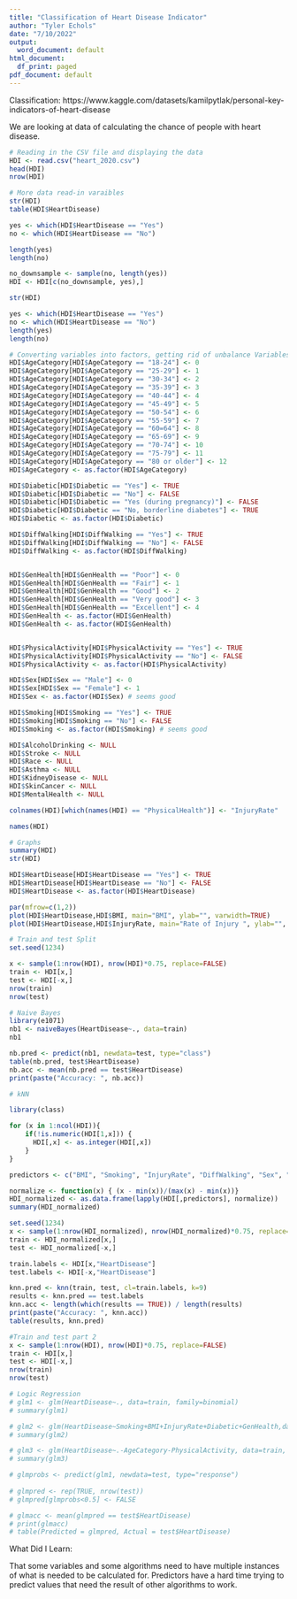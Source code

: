---
title: "Classification of Heart Disease Indicator"
author: "Tyler Echols"
date: "7/10/2022"
output:
  word_document: default
html_document:
  df_print: paged
pdf_document: default
---

Classification: https://www.kaggle.com/datasets/kamilpytlak/personal-key-indicators-of-heart-disease

We are looking at data of calculating the chance of people with heart disease. 

```{r}
# Reading in the CSV file and displaying the data 
HDI <- read.csv("heart_2020.csv")
head(HDI)
nrow(HDI)

```

```{r}
# More data read-in varaibles
str(HDI)
table(HDI$HeartDisease)

yes <- which(HDI$HeartDisease == "Yes")
no <- which(HDI$HeartDisease == "No")

length(yes)
length(no) 

no_downsample <- sample(no, length(yes))
HDI <- HDI[c(no_downsample, yes),]

str(HDI)

yes <- which(HDI$HeartDisease == "Yes")
no <- which(HDI$HeartDisease == "No")
length(yes) 
length(no)
```

```{r}
# Converting variables into factors, getting rid of unbalance Variables 
HDI$AgeCategory[HDI$AgeCategory == "18-24"] <- 0
HDI$AgeCategory[HDI$AgeCategory == "25-29"] <- 1
HDI$AgeCategory[HDI$AgeCategory == "30-34"] <- 2
HDI$AgeCategory[HDI$AgeCategory == "35-39"] <- 3
HDI$AgeCategory[HDI$AgeCategory == "40-44"] <- 4
HDI$AgeCategory[HDI$AgeCategory == "45-49"] <- 5
HDI$AgeCategory[HDI$AgeCategory == "50-54"] <- 6
HDI$AgeCategory[HDI$AgeCategory == "55-59"] <- 7
HDI$AgeCategory[HDI$AgeCategory == "60=64"] <- 8
HDI$AgeCategory[HDI$AgeCategory == "65-69"] <- 9
HDI$AgeCategory[HDI$AgeCategory == "70-74"] <- 10
HDI$AgeCategory[HDI$AgeCategory == "75-79"] <- 11
HDI$AgeCategory[HDI$AgeCategory == "80 or older"] <- 12
HDI$AgeCategory <- as.factor(HDI$AgeCategory)

HDI$Diabetic[HDI$Diabetic == "Yes"] <- TRUE
HDI$Diabetic[HDI$Diabetic == "No"] <- FALSE
HDI$Diabetic[HDI$Diabetic == "Yes (during pregnancy)"] <- FALSE
HDI$Diabetic[HDI$Diabetic == "No, borderline diabetes"] <- TRUE
HDI$Diabetic <- as.factor(HDI$Diabetic)

HDI$DiffWalking[HDI$DiffWalking == "Yes"] <- TRUE
HDI$DiffWalking[HDI$DiffWalking == "No"] <- FALSE
HDI$DiffWalking <- as.factor(HDI$DiffWalking)


HDI$GenHealth[HDI$GenHealth == "Poor"] <- 0
HDI$GenHealth[HDI$GenHealth == "Fair"] <- 1
HDI$GenHealth[HDI$GenHealth == "Good"] <- 2
HDI$GenHealth[HDI$GenHealth == "Very good"] <- 3
HDI$GenHealth[HDI$GenHealth == "Excellent"] <- 4
HDI$GenHealth <- as.factor(HDI$GenHealth)
HDI$GenHealth <- as.factor(HDI$GenHealth)


HDI$PhysicalActivity[HDI$PhysicalActivity == "Yes"] <- TRUE
HDI$PhysicalActivity[HDI$PhysicalActivity == "No"] <- FALSE
HDI$PhysicalActivity <- as.factor(HDI$PhysicalActivity)

HDI$Sex[HDI$Sex == "Male"] <- 0
HDI$Sex[HDI$Sex == "Female"] <- 1
HDI$Sex <- as.factor(HDI$Sex) # seems good

HDI$Smoking[HDI$Smoking == "Yes"] <- TRUE
HDI$Smoking[HDI$Smoking == "No"] <- FALSE
HDI$Smoking <- as.factor(HDI$Smoking) # seems good

HDI$AlcoholDrinking <- NULL
HDI$Stroke <- NULL
HDI$Race <- NULL
HDI$Asthma <- NULL
HDI$KidneyDisease <- NULL
HDI$SkinCancer <- NULL
HDI$MentalHealth <- NULL

colnames(HDI)[which(names(HDI) == "PhysicalHealth")] <- "InjuryRate"

names(HDI)
```

```{r}
# Graphs 
summary(HDI)
str(HDI)

HDI$HeartDisease[HDI$HeartDisease == "Yes"] <- TRUE
HDI$HeartDisease[HDI$HeartDisease == "No"] <- FALSE
HDI$HeartDisease <- as.factor(HDI$HeartDisease)

par(mfrow=c(1,2))
plot(HDI$HeartDisease,HDI$BMI, main="BMI", ylab="", varwidth=TRUE)
plot(HDI$HeartDisease,HDI$InjuryRate, main="Rate of Injury ", ylab="", varwidth=TRUE)
```

```{r}
# Train and test Split 
set.seed(1234)

x <- sample(1:nrow(HDI), nrow(HDI)*0.75, replace=FALSE)
train <- HDI[x,]
test <- HDI[-x,]
nrow(train)
nrow(test) 
```

```{r}
# Naive Bayes
library(e1071)
nb1 <- naiveBayes(HeartDisease~., data=train) 
nb1

nb.pred <- predict(nb1, newdata=test, type="class")
table(nb.pred, test$HeartDisease) 
nb.acc <- mean(nb.pred == test$HeartDisease)
print(paste("Accuracy: ", nb.acc))
```

```{r}
# kNN 

library(class)

for (x in 1:ncol(HDI)){
    if(!is.numeric(HDI[1,x])) {
      HDI[,x] <- as.integer(HDI[,x])
    }
}

predictors <- c("BMI", "Smoking", "InjuryRate", "DiffWalking", "Sex", "AgeCategory", "Diabetic", "PhysicalActivity", "GenHealth", "SleepTime")

normalize <- function(x) { (x - min(x))/(max(x) - min(x))}
HDI_normalized <- as.data.frame(lapply(HDI[,predictors], normalize))
summary(HDI_normalized)
```

```{r}
set.seed(1234)
x <- sample(1:nrow(HDI_normalized), nrow(HDI_normalized)*0.75, replace=FALSE)
train <- HDI_normalized[x,]
test <- HDI_normalized[-x,]

train.labels <- HDI[x,"HeartDisease"] 
test.labels <- HDI[-x,"HeartDisease"]

knn.pred <- knn(train, test, cl=train.labels, k=9) 
results <- knn.pred == test.labels
knn.acc <- length(which(results == TRUE)) / length(results)
print(paste("Accuracy: ", knn.acc))
table(results, knn.pred)

```

```{r}
#Train and test part 2
x <- sample(1:nrow(HDI), nrow(HDI)*0.75, replace=FALSE)
train <- HDI[x,]
test <- HDI[-x,]
nrow(train) 
nrow(test)
```

```{r}
# Logic Regression 
# glm1 <- glm(HeartDisease~., data=train, family=binomial)
# summary(glm1)

# glm2 <- glm(HeartDisease~Smoking+BMI+InjuryRate+Diabetic+GenHealth,data=train, family="binomial")
# summary(glm2)

# glm3 <- glm(HeartDisease~.-AgeCategory-PhysicalActivity, data=train, family="binomial")
# summary(glm3)

# glmprobs <- predict(glm1, newdata=test, type="response")
 
# glmpred <- rep(TRUE, nrow(test))
# glmpred[glmprobs<0.5] <- FALSE

# glmacc <- mean(glmpred == test$HeartDisease)
# print(glmacc)
# table(Predicted = glmpred, Actual = test$HeartDisease)


```

What Did I Learn:

That some variables and some algorithms need to have multiple instances of what is needed to be calculated for. Predictors have a hard time trying to predict values that need the result of other algorithms to work.  
